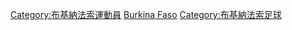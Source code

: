 {{Commonscat|Association football players from Burkina Faso}}

[[Category:布基納法索運動員|Category:布基納法索運動員]]
[[Category:各國足球運動員|Burkina Faso]]
[[Category:布基納法索足球|Category:布基納法索足球]]